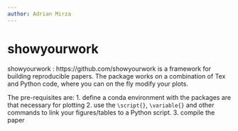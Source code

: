 ```yaml
---
author: Adrian Mirza
---
```


# showyourwork

showyourwork : https://github.com/showyourwork is a framework for building reproducible papers.
The package works on a combination of Tex and Python code, where you can on the fly modify your plots.

The pre-requisites are:
  1. define a conda environment with the packages are that necessary for plotting
  2. use the `\script{}`, `\variable{}` and other commands to link your figures/tables to a Python script.
  3. compile the paper
